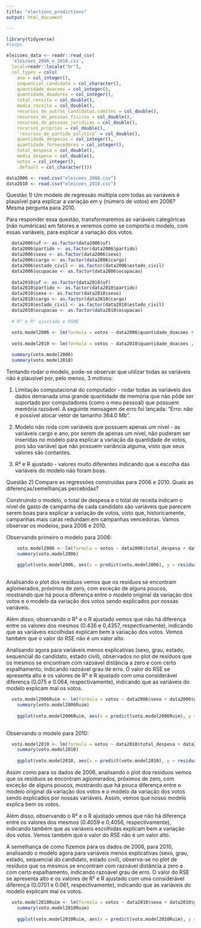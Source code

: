 ```yaml
---
title: "elections_predictions"
output: html_document

---
```


```r
library(tidyverse)
#leaps
```

```r
eleicoes_data <- readr::read_csv(
  'eleicoes_2006_e_2010.csv', 
  local=readr::locale("br"),
  col_types = cols(
    ano = col_integer(),
    sequencial_candidato = col_character(),
    quantidade_doacoes = col_integer(),
    quantidade_doadores = col_integer(),
    total_receita = col_double(),
    media_receita = col_double(),
    recursos_de_outros_candidatos.comites = col_double(),
    recursos_de_pessoas_fisicas = col_double(),
    recursos_de_pessoas_juridicas = col_double(),
    recursos_proprios = col_double(),
    `recursos_de_partido_politico` = col_double(),
    quantidade_despesas = col_integer(),
    quantidade_fornecedores = col_integer(),
    total_despesa = col_double(),
    media_despesa = col_double(),
    votos = col_integer(),
    .default = col_character()))

data2006 <- read.csv("eleicoes_2006.csv")
data2010 <- read.csv("eleicoes_2010.csv")
```

Questão 1) Um modelo de regressão múltipla com todas as variáveis é plausível para explicar a variação em y (número de votos) em 2006? Mesma pergunta para 2010. 

Para responder essa questão, transformaremos as variáveis categóricas (não numéricas) em fatores e veremos como se comporta o modelo, com essas variáveis, para explicar a variação dos votos.

```r

  data2006$uf <- as.factor(data2006$uf)
  data2006$partido <- as.factor(data2006$partido)
  data2006$sexo <- as.factor(data2006$sexo)
  data2006$cargo <- as.factor(data2006$cargo)
  data2006$estado_civil <- as.factor(data2006$estado_civil)
  data2006$ocupacao <- as.factor(data2006$ocupacao)
  
  data2010$uf <- as.factor(data2010$uf)
  data2010$partido <- as.factor(data2010$partido)
  data2010$sexo <- as.factor(data2010$sexo)
  data2010$cargo <- as.factor(data2010$cargo)
  data2010$estado_civil <- as.factor(data2010$estado_civil)
  data2010$ocupacao <- as.factor(data2010$ocupacao)
  
  # R² e R² ajustado e RSME
  
  voto.model2006 <- lm(formula = votos ~ data2006$quantidade_doacoes + data2006$uf + data2006$partido + data2006$sexo + data2006$estado_civil + data2006$ocupacao + data2006$quantidade_doadores + data2006$total_receita + data2006$media_receita + data2006$recursos_de_outros_candidatos.comites + data2006$recursos_de_pessoas_fisicas + data2006$recursos_de_pessoas_juridicas + data2006$recursos_proprios + data2006$recursos_de_partido_politico + data2006$quantidade_despesas + data2006$quantidade_fornecedores + data2006$total_despesa + data2006$total_despesa + data2006$media_despesa + data2006$grau, data2006 %>% select(-cargo), na.action = na.omit)
  
  voto.model2010 <- lm(formula = votos ~ data2010$quantidade_doacoes , data2010 %>% select(-cargo), na.action = na.omit)

  summary(voto.model2006)
  summary(voto.model2010)
```

Tentando rodar o modelo, pode-se observar que utilizar todas as variáveis não é plausível por, pelo menos, 3 motivos:

  1) Limitação computacional do computador - rodar todas as variáveis dos dados demanada uma grande quantidade de memória que não pôde ser suportado por computadores (como o meu pessoal) que possuem memória razoável. A seguinte mensagem de erro foi lançada: "Erro: não é possível alocar vetor de tamanho 364.0 Mb".
  
  2) Modelo não roda com variáveis que possuem apenas um nível - as variáveis cargo e ano, por serem de apenas um nível, não puderam ser inseridas no modelo para explicar a variação da quantidade de votos, pois são variável que não possuem variância alguma, visto que seus valores são contantes.
  
  3) R² e R ajustado - valores muito diferentes indicando que a escolha das variáveis do modelo não foram boas.
  
Questão 2) Compare as regressões construídas para 2006 e 2010. Quais as diferenças/semelhanças percebidas?

  Construindo o modelo, o total de despesa e o total de receita indicam o nível de gasto de campanha de cada candidato são variáveis que parecem serem boas para explicar a variação de votos, visto que,      historicamente, campanhas mais caras redundam em campanhas vencedoras. Vamos observar os modelos, para 2006 e 2010.
  
  Observando primeiro o modelo para 2006:
  
```r

    voto.model2006 <- lm(formula = votos ~ data2006$total_despesa + data2006$total_receita, data2006 %>% select(-cargo), na.action = na.omit)
    summary(voto.model2006)
    
    ggplot(voto.model2006, aes(x = predict(voto.model2006), y = residuals(voto.model2006))) + geom_point()
    

```
  
  Analisando o plot dos resíduos vemos que os resíduos se encontram aglomerados, próximos de zero, com exceção de alguns poucos, mostrando que há pouca diferença entre o modelo original da variação dos votos e o modelo da variação dos votos sendo explicados por nossas variáveis. 
  
  Além disso, observando o R² e o R ajustado vemos que não há diferença entre os valores dos mesmos (0.436 e 0,4357, respectivamente), indicando que as variáveis escolhidas explicam bem a variação dos votos. Vemos também que o valor do RSE não é um valor alto.

  Analisando agora para variáveis menos explicativas (sexo, grau, estado, sequencial do candidato, estado civil), observados no plot de resíduos que os mesmos se encontram com razoável distância a zero e com certo espalhamento, indicando razoável grau de erro. O valor do RSE se apresenta alto e os valores de R² e R ajustado com uma considerável diferença (0.075 e 0.064, respectivamente), indicando que as variáveis do modelo explicam mal os votos.
  
```r

  voto.model2006Ruim <- lm(formula = votos ~ data2006$sexo + data2006$grau + data2006$uf + data2006$sequencial_candidato + data2006$estado_civil, data2006 %>% select(-cargo), na.action = na.omit)
    summary(voto.model2006Ruim)
    
    ggplot(voto.model2006Ruim, aes(x = predict(voto.model2006Ruim), y = residuals(voto.model2006Ruim))) + geom_point()
    
```
  
  
  Observando o modelo para 2010:
  
```r

  voto.model2010 <- lm(formula = votos ~ data2010$total_despesa + data2010$total_receita , data2010 %>% select(-cargo), na.action = na.omit)
    summary(voto.model2010)
    
    ggplot(voto.model2010, aes(x = predict(voto.model2010), y = residuals(voto.model2010))) + geom_point()

```
  
  Assim como para os dados de 2006, analisando o plot dos resíduos vemos que os resíduos se encontram aglomerados, próximos de zero, com exceção de alguns poucos, mostrando que há pouca diferença entre o modelo original da variação dos votos e o modelo da variação dos votos sendo explicados por nossas variáveis. Assim, vemos que nosso modelo explica bem os votos.
  
  Além disso, observando o R² e o R ajustado vemos que não há diferença entre os valores dos mesmos (0.4059 e 0,4056, respectivamente), indicando também que as variáveis escolhidas explicam bem a variação dos votos. Vemos também que o valor do RSE não é um valor alto.
  
  A semelhança de como fizemos para os dados de 2006, para 2010, analisando o modelo agora para variáveis menos explicativas (sexo, grau, estado, sequencial do candidato, estado civil), observa-se no plot de resíduos que os mesmos se encontram com razoável distância a zero e com certo espalhamento, indicando razoável grau de erro. O valor do RSE se apresenta alto e os valores de R² e R ajustado com uma considerável diferença (0.0701 e 0.061, respectivamente), indicando que as variáveis do modelo explicam mal os votos.
  
```r

  voto.model2010Ruim <- lm(formula = votos ~ data2010$sexo + data2010$grau + data2010$uf + data2010$sequencial_candidato + data2010$estado_civil, data2010 %>% select(-cargo), na.action = na.omit)
    summary(voto.model2010Ruim)
    
    ggplot(voto.model2010Ruim, aes(x = predict(voto.model2010Ruim), y = residuals(voto.model2010Ruim))) + geom_point()

```





